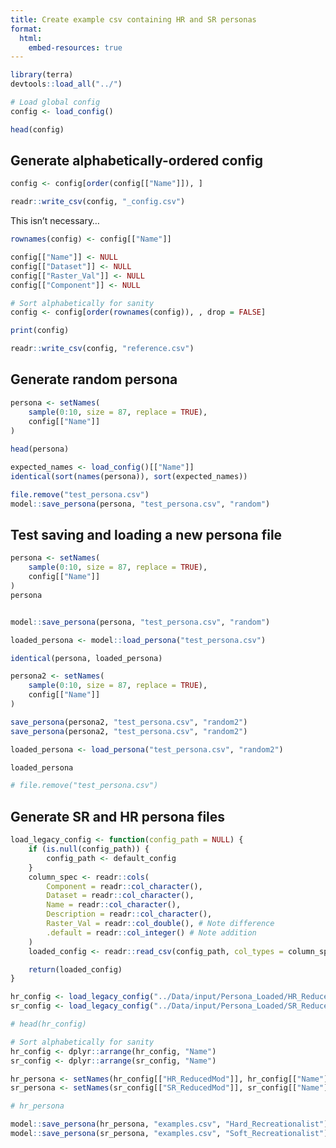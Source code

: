 ```yaml
---
title: Create example csv containing HR and SR personas
format:
  html:
    embed-resources: true
---
```


```r
library(terra)
devtools::load_all("../")
```

```r
# Load global config
config <- load_config()

head(config)
```

## Generate alphabetically-ordered config

```r
config <- config[order(config[["Name"]]), ]

readr::write_csv(config, "_config.csv")
```

This isn't necessary...

```r
rownames(config) <- config[["Name"]]

config[["Name"]] <- NULL
config[["Dataset"]] <- NULL
config[["Raster_Val"]] <- NULL
config[["Component"]] <- NULL

# Sort alphabetically for sanity
config <- config[order(rownames(config)), , drop = FALSE]

print(config)

readr::write_csv(config, "reference.csv")
```

## Generate random persona

```r
persona <- setNames(
    sample(0:10, size = 87, replace = TRUE),
    config[["Name"]]
)
  
head(persona)

expected_names <- load_config()[["Name"]]
identical(sort(names(persona)), sort(expected_names))

file.remove("test_persona.csv")
model::save_persona(persona, "test_persona.csv", "random")
```

## Test saving and loading a new persona file

```r
persona <- setNames(
    sample(0:10, size = 87, replace = TRUE),
    config[["Name"]]
)
persona


model::save_persona(persona, "test_persona.csv", "random")

loaded_persona <- model::load_persona("test_persona.csv")

identical(persona, loaded_persona)
```


```r
persona2 <- setNames(
    sample(0:10, size = 87, replace = TRUE),
    config[["Name"]]
)

save_persona(persona2, "test_persona.csv", "random2")
save_persona(persona2, "test_persona.csv", "random2")

loaded_persona <- load_persona("test_persona.csv", "random2")

loaded_persona

# file.remove("test_persona.csv")
```


## Generate SR and HR persona files

```r
load_legacy_config <- function(config_path = NULL) {
    if (is.null(config_path)) {
        config_path <- default_config
    }
    column_spec <- readr::cols(
        Component = readr::col_character(),
        Dataset = readr::col_character(),
        Name = readr::col_character(),
        Description = readr::col_character(),
        Raster_Val = readr::col_double(), # Note difference
        .default = readr::col_integer() # Note addition
    )
    loaded_config <- readr::read_csv(config_path, col_types = column_spec)

    return(loaded_config)
}
```

```r
hr_config <- load_legacy_config("../Data/input/Persona_Loaded/HR_ReducedMod.csv")
sr_config <- load_legacy_config("../Data/input/Persona_Loaded/SR_ReducedMod.csv")

# head(hr_config)

# Sort alphabetically for sanity
hr_config <- dplyr::arrange(hr_config, "Name")
sr_config <- dplyr::arrange(sr_config, "Name")

hr_persona <- setNames(hr_config[["HR_ReducedMod"]], hr_config[["Name"]])
sr_persona <- setNames(sr_config[["SR_ReducedMod"]], sr_config[["Name"]])

# hr_persona

model::save_persona(hr_persona, "examples.csv", "Hard_Recreationalist")
model::save_persona(sr_persona, "examples.csv", "Soft_Recreationalist")
```
